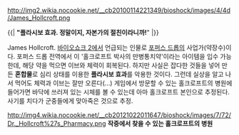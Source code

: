 http://img2.wikia.nocookie.net/__cb20100114221349/bioshock/images/4/4d/James_Hollcroft.png

{{| '''"플라시보 효과. 정말이지, 자본가의 절친이라니까!'''" |}}

James Hollcroft. [[바이오쇼크 2]]에서 언급되는 인물로 [[포퍼스 드롭]]의 사업가(약장수)이다. 포퍼스 드롭 전역에서 이 '홀크로프트 박사의 만병통치약'이라는 아이템을 입수 가능한데, 해당 약을 먹으면 이브와 체력이 회복된다. 하지만 사실은 잡다한 것들을 넣어 만든 '''혼합물'''로 심리 상태를 이용한 '''플라시보 효과'''를 악용한 것이다. 그런데 실상을 알고 나서 먹어도 체력과 이브는 잘만 오른다(...) 게임에서 방문할 수 있는 홀크로프트의 병원에 들어가면 바닥에 쓰러져 있는 시체를 볼 수 있는데 아마 홀크로프트 본인으로 추정된다. 사기를 치다가 군중들에게 맞아죽은 것으로 추정.

http://img4.wikia.nocookie.net/__cb20121022011647/bioshock/images/7/72/Dr._Hollcroft%27s_Pharmacy.png
'''작중에서 찾을 수 있는 홀크로프트의 병원'''
